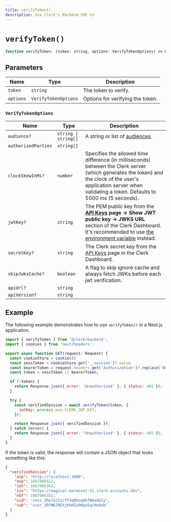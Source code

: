 ```yaml
---
title: verifyToken()
description: Use Clerk's Backend SDK to
---
```


# `verifyToken()`



```js
function verifyToken: (token: string, options: VerifyTokenOptions) => Promise<JwtReturnType<JwtPayload, TokenVerificationError>>;
```

## Parameters

| Name | Type | Description |
| --- | --- | --- |
| `token` | `string` | The token to verify. |
| `options` | `VerifyTokenOptions` | Options for verifying the token. |

### `VerifyTokenOptions`

| Name | Type | Description |
| --- | --- | --- |
| `audience?` | `string \| string[]` | A string or list of [audiences](https://datatracker.ietf.org/doc/html/rfc7519#section-4.1.3). |
| `authorizedParties`| `string[]` | | A list of authorized parties. For example, `['http://localhost:4003', 'https://clerk.com']` |
| `clockSkewInMs?` | `number` | Specifies the allowed time difference (in milliseconds) between the Clerk server (which generates the token) and the clock of the user's application server when validating a token. Defaults to 5000 ms (5 seconds).|
| `jwtKey?` | `string` | The PEM public key from the **[API Keys](https://dashboard.clerk.com/last-active?path=api-keys) page -> Show JWT public key -> JWKS URL** section of the Clerk Dashboard. It's recommended to use [the environment variable](/docs/deployments/clerk-environment-variables) instead. |
| `secretKey?` | `string` | The Clerk secret key from the [API Keys](https://dashboard.clerk.com/last-active?path=api-keys) page in the Clerk Dashboard.  |
| `skipJwksCache?` | `boolean` | A flag to skip ignore cache and always fetch JWKs before each jwt verification.|
| `apiUrl?` | `string` |  |
| `apiVersion?` | `string` |  |

## Example

The following example demonstrates how to use `verifyToken()` in a Next.js application.

```js
import { verifyToken } from '@clerk/backend';
import { cookies } from 'next/headers';

export async function GET(request: Request) {
  const cookieStore = cookies()
  const sessToken = cookieStore.get('__session')?.value
  const bearerToken = request.headers.get('Authorization')?.replace('Bearer ', '');
  const token = sessToken || bearerToken;

  if (!token) {
    return Response.json({ error: 'Unauthorized' }, { status: 401 });
  }

  try {
    const verifiedSession = await verifyToken(token, {
      jwtKey: process.env.CLERK_JWT_KEY,
    });

    return Response.json({ verifiedSession });
  } catch (error) {
    return Response.json({ error: 'Unauthorized' }, { status: 401 });
  }
}
```

If the token is valid, the response will contain a JSON object that looks something like this:

```json
{
  "verifiedSession": {
    "azp": "http://localhost:3000",
    "exp": 1687906422,
    "iat": 1687906362,
    "iss": "https://magical-marmoset-51.clerk.accounts.dev",
    "nbf": 1687906352,
    "sid": "sess_2Ro7e2IxrffdqBboq8KfB6eGbIy",
    "sub": "user_2RfWKJREkjKbHZy0Wqa5qrHeAnb"
  }
}
```
